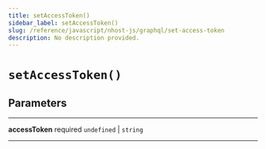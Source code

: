 ```yaml
---
title: setAccessToken()
sidebar_label: setAccessToken()
slug: /reference/javascript/nhost-js/graphql/set-access-token
description: No description provided.
---
```


# `setAccessToken()`

## Parameters

---

**<span className="parameter-name">accessToken</span>** <span className="optional-status">required</span> `undefined` | `string`

---
